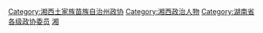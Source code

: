 [[Category:湘西土家族苗族自治州政协|Category:湘西土家族苗族自治州政协]]
[[Category:湘西政治人物|Category:湘西政治人物]]
[[Category:湖南省各级政协委员|Category:湖南省各级政协委员]]
[[Category:自治州政协委员|湘]]